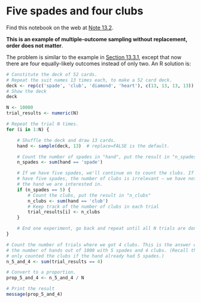 # Five spades and four clubs


Find this notebook on the web at
<a class="quarto-xref" href="https://resampling-stats.github.io/latest-r/probability_theory_4_finite.html#nte-five_spades_four_clubs">Note <span>13.2</span></a>.

**This is an example of multiple-outcome sampling without replacement,
order does not matter**.

The problem is similar to the example in
<a class="quarto-xref" href="https://resampling-stats.github.io/latest-r/probability_theory_4_finite.html#sec-four-girls-one-boy"><span>Section 13.3.1</span></a>, except
that now there are four equally-likely outcomes instead of only two. An
R solution is:

```r
# Constitute the deck of 52 cards.
# Repeat the suit names 13 times each, to make a 52 card deck.
deck <- rep(c('spade', 'club', 'diamond', 'heart'), c(13, 13, 13, 13))
# Show the deck
deck
```

```r
N <- 10000
trial_results <- numeric(N)

# Repeat the trial N times.
for (i in 1:N) {

    # Shuffle the deck and draw 13 cards.
    hand <- sample(deck, 13)  # replace=FALSE is the default.

    # Count the number of spades in "hand", put the result in "n_spades".
    n_spades <- sum(hand == 'spade')

    # If we have five spades, we'll continue on to count the clubs. If we don't
    # have five spades, the number of clubs is irrelevant — we have not gotten
    # the hand we are interested in.
    if (n_spades == 5) {
        # Count the clubs, put the result in "n_clubs"
        n_clubs <- sum(hand == 'club')
        # Keep track of the number of clubs in each trial
        trial_results[i] <- n_clubs
    }

    # End one experiment, go back and repeat until all N trials are done.
}

# Count the number of trials where we got 4 clubs. This is the answer we want -
# the number of hands out of 1000 with 5 spades and 4 clubs. (Recall that we
# only counted the clubs if the hand already had 5 spades.)
n_5_and_4 <- sum(trial_results == 4)

# Convert to a proportion.
prop_5_and_4 <- n_5_and_4 / N

# Print the result
message(prop_5_and_4)
```
